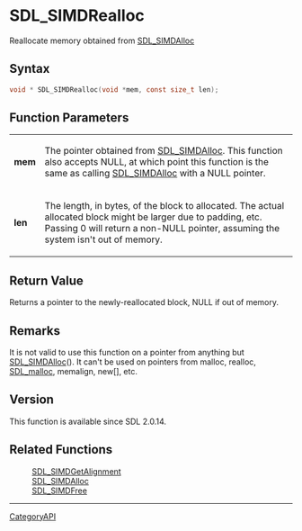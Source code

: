 = SDL_SIMDRealloc =

Reallocate memory obtained from [[SDL_SIMDAlloc]] 

== Syntax ==

<syntaxhighlight lang='c'>
void * SDL_SIMDRealloc(void *mem, const size_t len);
</syntaxhighlight>

== Function Parameters ==

{|
|'''mem'''
|The pointer obtained from [[SDL_SIMDAlloc]]. This function also accepts NULL, at which point this function is the same as calling [[SDL_SIMDAlloc]] with a NULL pointer.
|-
|'''len'''
|The length, in bytes, of the block to allocated. The actual allocated block might be larger due to padding, etc. Passing 0 will return a non-NULL pointer, assuming the system isn't out of memory.
|}

== Return Value ==

Returns a pointer to the newly-reallocated block, NULL if out of memory.

== Remarks ==

It is not valid to use this function on a pointer from anything but
[[SDL_SIMDAlloc]](). It can't be used on pointers from malloc, realloc,
[[SDL_malloc]], memalign, new[], etc.

== Version ==

This function is available since SDL 2.0.14.

== Related Functions ==

:[[SDL_SIMDGetAlignment]]
:[[SDL_SIMDAlloc]]
:[[SDL_SIMDFree]]

----
[[CategoryAPI]]


